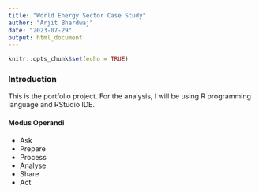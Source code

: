 ```yaml
---
title: "World Energy Sector Case Study"
author: "Arjit Bhardwaj"
date: "2023-07-29"
output: html_document
---
```


```r
knitr::opts_chunk$set(echo = TRUE)
```

### **Introduction**

This is the portfolio project. For the analysis, I will be using R programming language and RStudio IDE.

#### **Modus Operandi**

-   Ask
-   Prepare
-   Process
-   Analyse
-   Share
-   Act

